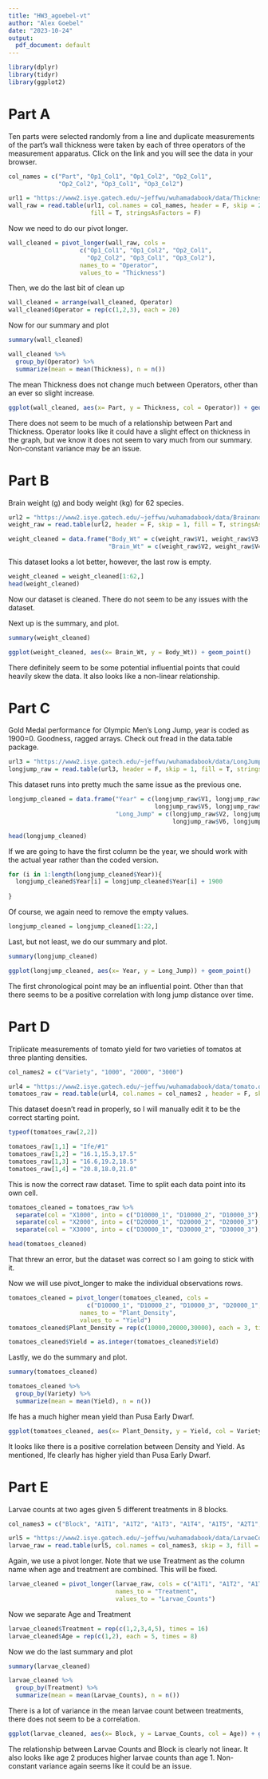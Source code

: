 ```yaml
---
title: "HW3_agoebel-vt"
author: "Alex Goebel"
date: "2023-10-24"
output:
  pdf_document: default
---
```


```r

library(dplyr)
library(tidyr)
library(ggplot2)

```


# Part A

Ten parts were selected randomly from a line and duplicate measurements of the part’s wall thickness were taken by each of three operators of the measurement apparatus. Click on the link and you will see the data in your browser.

```r
col_names = c("Part", "Op1_Col1", "Op1_Col2", "Op2_Col1", 
              "Op2_Col2", "Op3_Col1", "Op3_Col2")

url1 = "https://www2.isye.gatech.edu/~jeffwu/wuhamadabook/data/ThicknessGauge.dat"
wall_raw = read.table(url1, col.names = col_names, header = F, skip = 2, 
                       fill = T, stringsAsFactors = F)

```

Now we need to do our pivot longer.

```r
wall_cleaned = pivot_longer(wall_raw, cols = 
                    c("Op1_Col1", "Op1_Col2", "Op2_Col1", 
                      "Op2_Col2", "Op3_Col1", "Op3_Col2"),
                    names_to = "Operator",
                    values_to = "Thickness")
```

Then, we do the last bit of clean up

```r
wall_cleaned = arrange(wall_cleaned, Operator)
wall_cleaned$Operator = rep(c(1,2,3), each = 20)
```



Now for our summary and plot

```r
summary(wall_cleaned)

wall_cleaned %>%
  group_by(Operator) %>%
  summarize(mean = mean(Thickness), n = n())
```

The mean Thickness does not change much between Operators, other than an ever so slight increase.


```r

ggplot(wall_cleaned, aes(x= Part, y = Thickness, col = Operator)) + geom_point()

```
There does not seem to be much of a relationship between Part and Thickness. Operator looks like it could have a slight effect on thickness in the graph, but we know it does not seem to vary much from our summary. Non-constant variance may be an issue.


# Part B

Brain weight (g) and body weight (kg) for 62 species.

```r

url2 = "https://www2.isye.gatech.edu/~jeffwu/wuhamadabook/data/BrainandBodyWeight.dat"
weight_raw = read.table(url2, header = F, skip = 1, fill = T, stringsAsFactors = F)

weight_cleaned = data.frame("Body_Wt" = c(weight_raw$V1, weight_raw$V3, weight_raw$V5),
                            "Brain_Wt" = c(weight_raw$V2, weight_raw$V4, weight_raw$V6))

```

This dataset looks a lot better, however, the last row is empty.

```r
weight_cleaned = weight_cleaned[1:62,]
head(weight_cleaned)
```


Now our dataset is cleaned. There do not seem to be any issues with the dataset.


Next up is the summary, and plot.

```r
summary(weight_cleaned)

ggplot(weight_cleaned, aes(x= Brain_Wt, y = Body_Wt)) + geom_point()

```
There definitely seem to be some potential influential points that could heavily skew the data. It also looks like a non-linear relationship.

# Part C

Gold Medal performance for Olympic Men’s Long Jump, year is coded as 1900=0. Goodness, ragged arrays. Check out fread in the data.table package.

```r

url3 = "https://www2.isye.gatech.edu/~jeffwu/wuhamadabook/data/LongJumpData.dat"
longjump_raw = read.table(url3, header = F, skip = 1, fill = T, stringsAsFactors = F)

```

This dataset runs into pretty much the same issue as the previous one.

```r
longjump_cleaned = data.frame("Year" = c(longjump_raw$V1, longjump_raw$V3, 
                                         longjump_raw$V5, longjump_raw$V7),
                              "Long_Jump" = c(longjump_raw$V2, longjump_raw$V4, 
                                              longjump_raw$V6, longjump_raw$V8))

head(longjump_cleaned)

```

If we are going to have the first column be the year, we should work with the actual year rather than the coded version.

```r

for (i in 1:length(longjump_cleaned$Year)){
  longjump_cleaned$Year[i] = longjump_cleaned$Year[i] + 1900
  
}

```

Of course, we again need to remove the empty values.

```r

longjump_cleaned = longjump_cleaned[1:22,]

```

Last, but not least, we do our summary and plot.

```r
summary(longjump_cleaned)

ggplot(longjump_cleaned, aes(x= Year, y = Long_Jump)) + geom_point()

```
The first chronological point may be an influential point. Other than that there seems to be a positive correlation with long jump distance over time.

# Part D

Triplicate measurements of tomato yield for two varieties of tomatos at three planting densities.

```r
col_names2 = c("Variety", "1000", "2000", "3000")

url4 = "https://www2.isye.gatech.edu/~jeffwu/wuhamadabook/data/tomato.dat"
tomatoes_raw = read.table(url4, col.names = col_names2 , header = F, skip = 2, fill = T)
```

This dataset doesn't read in properly, so I will manually edit it to be the correct starting point.

```r
typeof(tomatoes_raw[2,2])

tomatoes_raw[1,1] = "Ife/#1"
tomatoes_raw[1,2] = "16.1,15.3,17.5"
tomatoes_raw[1,3] = "16.6,19.2,18.5"
tomatoes_raw[1,4] = "20.8,18.0,21.0"

```

This is now the correct raw dataset. Time to split each data point into its own cell.
```r

tomatoes_cleaned = tomatoes_raw %>%
  separate(col = "X1000", into = c("D10000_1", "D10000_2", "D10000_3"), sep = ",") %>%
  separate(col = "X2000", into = c("D20000_1", "D20000_2", "D20000_3"), sep = ",") %>%
  separate(col = "X3000", into = c("D30000_1", "D30000_2", "D30000_3"), sep = ",")

head(tomatoes_cleaned)
```
That threw an error, but the dataset was correct so I am going to stick with it.

Now we will use pivot_longer to make the individual observations rows.

```r
tomatoes_cleaned = pivot_longer(tomatoes_cleaned, cols = 
                      c("D10000_1", "D10000_2", "D10000_3", "D20000_1", "D20000_2", "D20000_3", "D30000_1", "D30000_2", "D30000_3"),
                    names_to = "Plant_Density",
                    values_to = "Yield")
tomatoes_cleaned$Plant_Density = rep(c(10000,20000,30000), each = 3, times = 2)

tomatoes_cleaned$Yield = as.integer(tomatoes_cleaned$Yield)

```

Lastly, we do the summary and plot.

```r

summary(tomatoes_cleaned)

tomatoes_cleaned %>%
  group_by(Variety) %>%
  summarize(mean = mean(Yield), n = n())
```
Ife has a much higher mean yield than Pusa Early Dwarf.

```r
ggplot(tomatoes_cleaned, aes(x= Plant_Density, y = Yield, col = Variety)) + geom_point()

```
It looks like there is a positive correlation between Density and Yield. As mentioned, Ife clearly has higher yield than Pusa Early Dwarf.


# Part E

Larvae counts at two ages given 5 different treatments in 8 blocks.

```r
col_names3 = c("Block", "A1T1", "A1T2", "A1T3", "A1T4", "A1T5", "A2T1", "A2T2", "A2T3", "A2T4", "A2T5")

url5 = "https://www2.isye.gatech.edu/~jeffwu/wuhamadabook/data/LarvaeControl.dat"
larvae_raw = read.table(url5, col.names = col_names3, skip = 3, fill = T, stringsAsFactors = F)


```

Again, we use a pivot longer. Note that we use Treatment as the column name when age and treatment are combined. This will be fixed.

```r
larvae_cleaned = pivot_longer(larvae_raw, cols = c("A1T1", "A1T2", "A1T3", "A1T4", "A1T5", "A2T1", "A2T2", "A2T3", "A2T4", "A2T5"),
                              names_to = "Treatment",
                              values_to = "Larvae_Counts")
```

Now we separate Age and Treatment

```r
larvae_cleaned$Treatment = rep(c(1,2,3,4,5), times = 16)
larvae_cleaned$Age = rep(c(1,2), each = 5, times = 8)
```

Now we do the last summary and plot

```r
summary(larvae_cleaned)

larvae_cleaned %>%
  group_by(Treatment) %>%
  summarize(mean = mean(Larvae_Counts), n = n())
```
There is a lot of variance in the mean larvae count between treatments, there does not seem to be a correlation.

```r
ggplot(larvae_cleaned, aes(x= Block, y = Larvae_Counts, col = Age)) + geom_point()


```
The relationship between Larvae Counts and Block is clearly not linear. It also looks like age 2 produces higher larvae counts than age 1. Non-constant variance again seems like it could be an issue.
